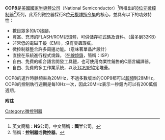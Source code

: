 '''COP8'''是[[美國|美國]][[國家半導體公司|國家半導體公司]]（National Semiconductor）<ref>英文簡稱：'''NS'''公司，中文簡稱：'''國半'''公司。</ref>所推出的[[8位元|8位元]][[微控制器|微控制器]]<ref>簡稱：'''控制器'''或'''微控器'''。</ref>系列，此系列微控器採行8[[位元|位元]][[複雜指令集|複雜指令集]]的核心，並具有以下的功效特性：

* 數目眾多的I/O接腳。
* 豐富、充沛的FLASH/ROM記憶體，可供儲存程式碼及資料。（最多到32KB）
* 非常低的電磁干擾（EMI），沒有臭蟲瑕疵。
* 微控制器整合許多周邊功能。（意味著單晶片設計）
* 直接在系統進行程式燒錄。（[[在線燒錄|在線燒錄]]，簡稱：ISP）
* 自由、免費的組合語言開發工具鏈，也可使用商業性銷售的C語言編譯器。
* 自由、免費的多工作業系統，以及[[TCP/IP|TCP/IP]]協定堆疊。

COP8的運作時脈頻率為20MHz，不過多數版本的COP8都可以[[超頻|超頻]]到28MHz，COP8的控制執行週期是每10Hz一次，因此20MHz表示一秒鐘內可以有200萬個週期。

'''附註'''
<references/>

{{8bitMCUs}}
{{microcompu-stub}}

[[Category:微控制器|Category:微控制器]]
